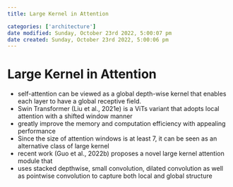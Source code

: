 ```yaml
---
title: Large Kernel in Attention

categories: ['architecture']
date modified: Sunday, October 23rd 2022, 5:00:07 pm
date created: Sunday, October 23rd 2022, 5:00:06 pm
---
```


# Large Kernel in Attention


- self-attention can be viewed as a global depth-wise kernel that enables each layer to have a global receptive field.
- Swin Transformer (Liu et al., 2021e) is a ViTs variant that adopts local attention with a shifted window manner
- greatly improve the memory and computation efficiency with appealing performance
- Since the size of attention windows is at least 7, it can be seen as an alternative class of large kernel
- recent work (Guo et al., 2022b) proposes a novel large kernel attention module that
- uses stacked depthwise, small convolution, dilated convolution as well as pointwise convolution to capture both local and global structure



